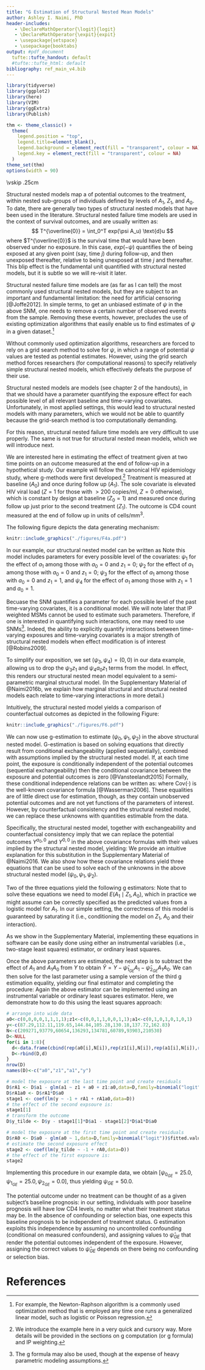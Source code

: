 ```yaml
---
title: "G Estimation of Structural Nested Mean Models"
author: Ashley I. Naimi, PhD 
header-includes:
   - \DeclareMathOperator{\logit}{logit}
   - \DeclareMathOperator{\expit}{expit}
   - \usepackage{setspace}
   - \usepackage{booktabs}
output: #pdf_document
  tufte::tufte_handout: default
  #tufte::tufte_html: default
bibliography: ref_main_v4.bib
---
```


```r
library(tidyverse)
library(ggplot2)
library(here)
library(VIM)
library(ggExtra)
library(Publish)

thm <- theme_classic() +
  theme(
    legend.position = "top",
    legend.title=element_blank(),
    legend.background = element_rect(fill = "transparent", colour = NA),
    legend.key = element_rect(fill = "transparent", colour = NA)
  )
theme_set(thm)
options(width = 90)
```

\newpage
\noindent {\Large \bf Outline}
\vskip .25cm
\begin{itemize}
  \item Structural Nested Failure Time Models
  \item Structural Nested Mean Models
  \item G Estimation
\end{itemize}

\newpage
\onehalfspacing

\noindent {\Large \bf \underline{Some Preliminaries}}

\noindent {\underline{Structural Nested Failure Time Models}}

Structural nested models map a \emph{conditional contrast} of potential outcomes to the treatment, within nested sub-groups of individuals defined by levels of $A_1$, $Z_1$, and $A_0$. To date, there are generally two types of structural nested models that have been used in the literature. Structural nested failure time models are used in the context of survival outcomes, and are usually written as:
$$ T^{\overline{0}} = \int_0^T  exp(\psi A_u) \text{d}u $$
where $T^{\overline{0}}$ is the survival time that would have been observed under no exposure. In this case, $exp(-\psi)$ quantifies the \emph{blip effect} of being exposed at any given point (say, time $j$) during follow-up, and then unexposed thereafter, relative to being unexposed at time $j$ and thereafter. This blip effect is the fundamental unit quantified with structural nested models, but it is subtle so we will re-visit it later. 

Structural nested failure time models are (as far as I can tell) the most commonly used structural nested models, but they are subject to an important and fundamental limitation: the need for artificial censoring [@Joffe2012]. In simple terms, to get an unbiased estimate of $\psi$ in the above SNM, one needs to remove a certain number of observed events from the sample. Removing these events, however, precludes the use of existing optimization algorithms that easily enable us to find estimates of $\psi$ in a given dataset.^[For example, the Newton-Raphson algorithm is a commonly used optimization method that is employed any time one runs a generalized linear model, such as logistic or Poisson regression.]

Without commonly used optimization algorithms, researchers are forced to rely on a grid search method to solve for $\psi$, in which a range of potential $\psi$ values are tested as potential estimates. However, using the grid search method forces researchers (for computational reasons) to specify relatively simple structural nested models, which effectively defeats the purpose of their use. 

Structural nested models are \emph{conditional} models (see chapter 2 of the handouts), in that we should have a parameter quantifying the exposure effect for each possible level of all relevant baseline and time-varying covariates. Unfortunately, in most applied settings, this would lead to structural nested models with many parameters, which we would not be able to quantify because the grid-search method is too computationally demanding. 

For this reason, structural nested failure time models are very difficult to use properly. The same is not true for structural nested mean models, which we will introduce next. 

\noindent {\underline{Structural Nested Mean Models}}

We are interested here in estimating the effect of treatment given at two time points on an outcome measured at the end of follow-up in a hypothetical study. Our example will follow the canonical HIV epidemiology study, where g-methods were first developed.^[We introduce the example here in a very quick and cursory way. More details will be provided in the sections on g computation (or g formula) and IP weighting.] Treatment is measured at baseline ($A_0$) and once during follow up ($A_1$). The sole covariate is elevated HIV viral load ($Z=1$ for those with $>200$ copies/ml, $Z=0$ otherwise), which is constant by design at baseline ($Z_0=1$) and measured once during follow up just prior to the second treatment ($Z_1$). The outcome is CD4 count measured at the end of follow up in units of cells/mm$^3$. 

The following figure depicts the data generating mechanism:

```r
knitr::include_graphics("./figures/F4a.pdf")
```

In our example, our structural nested model can be written as 
\begin{align*}
& E(Y^{a_0,a_1}-Y^{a_0,0}\mid A_0 = a_0,Z_1 =z_1,A_1 = a_1) = a_1(\psi_{1} + \psi_{2} a_0 + \psi_{3} z_1 + \psi_{4} a_0 z_1)\\
& E(Y^{a_0,0}-Y^{0,0} \mid A_0 = a_0) = \psi_{0} a_0
\end{align*}
Note this model includes parameters for every possible level of the covariates: $\psi_1$ for the effect of $a_1$ among those with $a_0=0$ and $z_1=0$; $\psi_2$ for the effect of $a_1$ among those with $a_0=0$ and $z_1=0$;  $\psi_3$ for the effect of $a_1$ among those with $a_0=0$ and $z_1=1$, and $\psi_4$ for the effect of $a_1$ among those with $z_1=1$ and $a_0=1$. 

Becuase the SNM quantifies a parameter for each possible level of the past time-varying covariates, it is a conditional model. We will note later that IP weighted MSMs cannot be used to estimate such parameters. Therefore, if one is interested in quantifying such interactions, one may need to use SNMs^[The g formula may also be used, though at the expense of heavy parametric modeling assumptions.]. Indeed, the ability to explicitly quantify interactions between time-varying exposures and time-varying covariates  is a major strength of structural nested models when effect modification is of interest [@Robins2009]. 

To simplify our exposition, we set $(\psi_3,\psi_4)=(0,0)$ in our data example, allowing us to drop the $\psi_3z_1$ and $\psi_4a_0z_1$ terms from the model. In effect, this renders our structural nested mean model equivalent to a semi-parametric marginal structural model. (In the Supplementary Material of @Naimi2016b, we explain how marginal structural and structural nested models each relate to time-varying interactions in more detail.)

Intuitively, the structural nested model yields a comparison of counterfactual outcomes as depicted in the following Figure:
```r
knitr::include_graphics("./figures/F6.pdf")
```

We can now use g-estimation to estimate $(\psi_{0},\psi_{1},\psi_{2})$ in the above structural nested model. G-estimation is based on solving equations that directly result from conditional exchangeability (applied sequentially), combined with assumptions implied by the structural nested model. If, at each time point, the exposure is conditionally independent of the potential outcomes (sequential exchangeability) then the conditional covariance between the exposure and potential outcomes is zero [@Vansteelandt2015] Formally, these conditional independence relations can be written as:
\begin{align*}
0 &= \text{Cov}( Y^{a_0,0} ,  A_1 \mid Z_1, A_0) \\
  &= \text{Cov}( Y^{0,0} ,  A_0 )
\end{align*}
where $\text{Cov}(\cdot)$ is the well-known covariance formula [@Wasserman2006]. These equalities are of little direct use for estimation, though, as they contain unobserved potential outcomes and are not yet functions of the parameters of interest. However, by counterfactual consistency and the structural nested model, we can replace these unknowns with quantities estimable from the data.

Specifically, the structural nested model, together with exchangeability and counterfactual consistency imply that we can replace the potential outcomes $Y^{a_0,0}$ and $Y^{0,0}$ in the above covariance formulas with their values implied by the structural nested model, yielding:
\begin{align*}
0 &= \text{Cov}\{ Y- A_1(\psi_1 + \psi_2 A_0) ,  A_1 \mid Z_1, A_0 \} \\
  &= \text{Cov}\{ Y- A_1(\psi_1 + \psi_2 A_0) - \psi_0 A_0 ,  A_0\} .
\end{align*}
We provide an intuitive explanation for this substitution in the Supplementary Material of @Naimi2016. We also show how these covariance relations yield three equations that can be used to solve each of the unknowns in the above structural nested model ($\psi_0,\psi_1,\psi_2$).

Two of the three equations yield the following g estimators:
\begin{align*}
\hat{\psi}_{1_{GE}} &= \frac{\hat{E}[ (1-A_0) Y \{A_1 - \hat{E}(A_1 \mid Z_1, A_0) \} ]}{\hat{E}[ (1-A_0) A_1 \{A_1 - \hat{E}(A_1 \mid Z_1, A_0) \} ]} \\
\hat{\psi}_{1_{GE}}+\hat{\psi}_{2_{GE}} &= \frac{\hat{E}[ A_0 Y \{A_1 - \hat{E}(A_1 \mid Z_1, A_0) \} ]}{\hat{E}[ A_0 A_1 \{A_1 - \hat{E}(A_1 \mid Z_1, A_0) \} ]}
\end{align*}
Note that to solve these equations we need to model $E(A_1 \mid Z_1,A_0)$, which in practice we might assume can be correctly specified as the predicted values from a logistic model for $A_1$. In our simple setting, the correctness of this model is guaranteed by saturating it (i.e., conditioning the model on $Z_1$, $A_0$ and their interaction).

As we show in the Supplementary Material, implementing these equations in software can be easily done using either an instrumental variables (i.e., two-stage least squares) estimator, or ordinary least squares. 

Once the above parameters are estimated, the next step is to subtract the effect of $A_1$ and $A_1A_0$ from $Y$ to obtain $\widetilde{Y} = Y - \hat{\psi}_{1_{GE}}A_1 - \hat{\psi}_{2_{GE}}A_1A_0$. We can then solve for the last parameter using a sample version of the third g estimation equality, yielding our final estimator and completing the procedure:
\begin{equation*}
	\hat{\psi}_{0_{GE}} = \frac{\hat{E}[\widetilde{Y}\{A_0 - \hat{E}(A_0)\}]}{\hat{E}[A_0\{A_0 - \hat{E}(A_0)\}]}. 
\end{equation*}
Again the above estimator can be implemented using an instrumental variable or ordinary least squares estimator. Here, we demonstrate how to do this using the least squares approach:

```r

# arrange into wide data
a0<-c(0,0,0,0,1,1,1,1);z1<-c(0,0,1,1,0,0,1,1);a1<-c(0,1,0,1,0,1,0,1)
y<-c(87.29,112.11,119.65,144.84,105.28,130.18,137.72,162.83)
N<-c(209271,93779,60654,136293,134781,60789,93903,210530)
D<-NULL
for(i in 1:8){
  d<-data.frame(cbind(rep(a0[i],N[i]),rep(z1[i],N[i]),rep(a1[i],N[i]),rep(y[i],N[i])))
  D<-rbind(D,d)
}
nrow(D)
names(D)<-c("a0","z1","a1","y")

# model the exposure at the last time point and create residuals
D$rA1 <- D$a1 - glm(a1 ~ z1 + a0 + z1:a0,data=D,family=binomial("logit"))$fitted.values
D$rA1a0 <- D$rA1*D$a0
stage1 <- coef(lm(y ~ -1 + rA1 + rA1a0,data=D))
# the effect of the second expsoure is:
stage1[1]
# transform the outcome
D$y_tilde <- D$y - stage1[1]*D$a1 - stage1[2]*D$a1*D$a0

# model the exposure at the first time point and create residuals
D$rA0 <- D$a0 - glm(a0 ~ 1,data=D,family=binomial("logit"))$fitted.values
# estimate the second exposure effect
stage2 <- coef(lm(y_tilde ~ -1 + rA0,data=D))
# the effect of the first expsoure is:
stage2
```

Implementing this procedure in our example data, we obtain $[\psi_{0_{GE}}=25.0, \psi_{1_{GE}}=25.0, \psi_{2_{GE}}=0.0]$, thus yielding $\psi_{GE} = 50.0$.

The potential outcome under no treatment can be thought of as a given subject's baseline prognosis: in our setting, individuals with poor baseline prognosis will have low CD4 levels, no matter what their treatment status may be. In the absence of confounding or selection bias, one expects this baseline prognosis to be independent of treatment status. G estimation exploits this independence by assuming no uncontrolled confounding (conditional on measured confounders), and assigning values to $\hat{\psi}_{GE}$ that render the potential outcomes independent of the exposure. However, assigning the correct values to $\hat{\psi}_{GE}$ depends on there being no confounding or selection bias.

\newpage

# References
